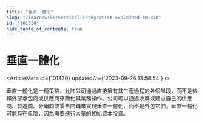 ```yaml
---
title: "垂直一體化"
slug: "/learn/wiki/vertical-integration-explained-101330"
id: "101330"
hide_table_of_contents: true
---
```



# 垂直一體化

<ArticleMeta id={101330} updatedAt={'2023-09-26 13:58:54'} />
<div className='border-solid border-b border-t-0 my-4 border-[var(--ifm-color-gray-300)]' />

垂直一體化是一種策略，允許公司通過直接擁有其生產過程的各個階段，而不是依賴外部承包商或供應商來簡化其業務操作。公司可以通過收購或建立自己的供應商、製造商、分銷商或零售店鋪來實現垂直一體化，而不是外包它們。垂直一體化可能存在風險，因為需要進行大量的初始資本投資。

